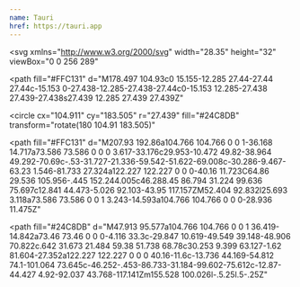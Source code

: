 ```yaml
---
name: Tauri
href: https://tauri.app
---
```


<svg
  xmlns="http://www.w3.org/2000/svg"
  width="28.35"
  height="32"
  viewBox="0 0 256 289"
>
  <path
    fill="#FFC131"
    d="M178.497 104.93c0 15.155-12.285 27.44-27.44 27.44c-15.153 0-27.438-12.285-27.438-27.44c0-15.153 12.285-27.438 27.439-27.438s27.439 12.285 27.439 27.439Z"
  ></path>
  <circle
    cx="104.911"
    cy="183.505"
    r="27.439"
    fill="#24C8DB"
    transform="rotate(180 104.91 183.505)"
  ></circle>
  <path
    fill="#FFC131"
    d="M207.93 192.86a104.766 104.766 0 0 1-36.168 14.717a73.586 73.586 0 0 0 3.617-33.176c29.953-10.472 49.82-38.964 49.292-70.69c-.53-31.727-21.336-59.542-51.622-69.008c-30.286-9.467-63.23 1.546-81.733 27.324a122.227 122.227 0 0 0-40.16 11.723C64.86 29.536 105.956-.445 152.244.005c46.288.45 86.794 31.224 99.636 75.697c12.841 44.473-5.026 92.103-43.95 117.157ZM52.404 92.832l25.693 3.118a73.586 73.586 0 0 1 3.243-14.593a104.766 104.766 0 0 0-28.936 11.475Z"
  ></path>
  <path
    fill="#24C8DB"
    d="M47.913 95.577a104.766 104.766 0 0 1 36.419-14.842a73.46 73.46 0 0 0-4.116 33.3c-29.847 10.619-49.549 39.148-48.906 70.822c.642 31.673 21.484 59.38 51.738 68.78c30.253 9.399 63.127-1.62 81.604-27.352a122.227 122.227 0 0 0 40.16-11.6c-13.736 44.169-54.812 74.1-101.064 73.645c-46.252-.453-86.733-31.184-99.602-75.612c-12.87-44.427 4.92-92.037 43.768-117.141Zm155.528 100.026l-.5.25l.5-.25Z"
  ></path>
</svg>
